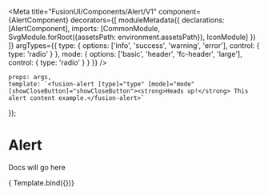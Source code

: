 
<Meta title="FusionUI/Components/Alert/V1"
      component={AlertComponent}
      decorators={[
          moduleMetadata({
              declarations: [AlertComponent],
              imports: [CommonModule, SvgModule.forRoot({assetsPath: environment.assetsPath}), IconModule]
          })
      ]}
      argTypes={{
          type: {
              options: ['info', 'success', 'warning', 'error'],
              control: { type: 'radio' }
          },
          mode: {
              options: ['basic', 'header', 'fc-header', 'large'],
              control: { type: 'radio' }
          }
      }}
/>

    props: args,
    template: `<fusion-alert [type]="type" [mode]="mode" [showCloseButton]="showCloseButton"><strong>Heads up!</strong> This alert content example.</fusion-alert>`
});


# Alert

Docs will go here

<Canvas>
    <Story name="Primary">
        { Template.bind({})}
    </Story>
</Canvas>
